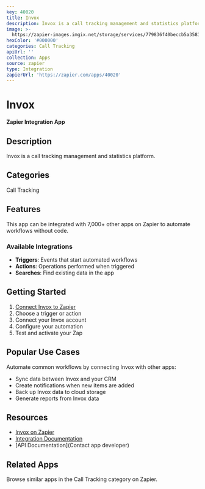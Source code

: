 ```yaml
---
key: 40020
title: Invox
description: Invox is a call tracking management and statistics platform.
image: >-
  https://zapier-images.imgix.net/storage/services/779836f40beccb5a35814b77b88d79b7.png?auto=format%2Ccompress&ixlib=python-3.0.0&q=50
hexColor: '#000000'
categories: Call Tracking
apiUrl: ''
collection: Apps
source: zapier
type: Integration
zapierUrl: 'https://zapier.com/apps/40020'
---
```

# Invox

**Zapier Integration App**

## Description

Invox is a call tracking management and statistics platform.

## Categories

Call Tracking

## Features

This app can be integrated with 7,000+ other apps on Zapier to automate workflows without code.

### Available Integrations

- **Triggers**: Events that start automated workflows
- **Actions**: Operations performed when triggered
- **Searches**: Find existing data in the app

## Getting Started

1. [Connect Invox to Zapier](https://zapier.com/apps/40020)
2. Choose a trigger or action
3. Connect your Invox account
4. Configure your automation
5. Test and activate your Zap

## Popular Use Cases

Automate common workflows by connecting Invox with other apps:

- Sync data between Invox and your CRM
- Create notifications when new items are added
- Back up Invox data to cloud storage
- Generate reports from Invox data

## Resources

- [Invox on Zapier](https://zapier.com/apps/40020)
- [Integration Documentation](https://zapier.com/apps/40020/integrations)
- [API Documentation](Contact app developer)

## Related Apps

Browse similar apps in the Call Tracking category on Zapier.
